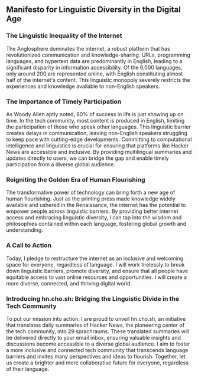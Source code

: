 

## Manifesto for Linguistic Diversity in the Digital Age


<Steps>

### The Linguistic Inequality of the Internet
The Anglosphere dominates the internet, a robust platform that has revolutionized communication and knowledge-sharing. URLs, programming languages, and hypertext data are predominantly in English, leading to a significant disparity in information accessibility. Of the 6,000 languages, only around 200 are represented online, with English constituting almost half of the internet's content. This linguistic monopoly severely restricts the experiences and knowledge available to non-English speakers.

### The Importance of Timely Participation
As Woody Allen aptly noted, 80% of success in life is just showing up on time. In the tech community, most content is produced in English, limiting the participation of those who speak other languages. This linguistic barrier creates delays in communication, leaving non-English speakers struggling to keep pace with cutting-edge developments. Committing to computational intelligence and linguistics is crucial for ensuring that platforms like Hacker News are accessible and inclusive. By providing multilingual summaries and updates directly to users, we can bridge the gap and enable timely participation from a diverse global audience.

### Reigniting the Golden Era of Human Flourishing
The transformative power of technology can bring forth a new age of human flourishing. Just as the printing press made knowledge widely available and ushered in the Renaissance, the internet has the potential to empower people across linguistic barriers. By providing better internet access and embracing linguistic diversity, I can tap into the wisdom and philosophies contained within each language, fostering global growth and understanding.

### A Call to Action
Today, I pledge to restructure the internet as an inclusive and welcoming space for everyone, regardless of language. I will work tirelessly to break down linguistic barriers, promote diversity, and ensure that all people have equitable access to vast online resources and opportunities. I will create a more diverse, connected, and thriving digital world.

### Introducing hn.cho.sh: Bridging the Linguistic Divide in the Tech Community

To put our mission into action, I are proud to unveil hn.cho.sh, an initiative that translates daily summaries of Hacker News, the pioneering center of the tech community, into 29 sprachraums. These translated summaries will be delivered directly to your email inbox, ensuring valuable insights and discussions become accessible to a diverse global audience. I aim to foster a more inclusive and connected tech community that transcends language barriers and invites many perspectives and ideas to flourish. Together, let us create a brighter and more collaborative future for everyone, regardless of their language.

</Steps>
